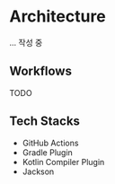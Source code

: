 # Architecture

... 작성 중

## Workflows

TODO

## Tech Stacks

- GitHub Actions
- Gradle Plugin
- Kotlin Compiler Plugin
- Jackson
